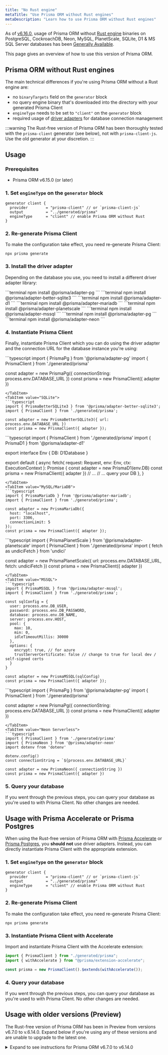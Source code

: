 ```yaml
---
title: "No Rust engine"
metaTitle: "Use Prisma ORM without Rust engines"
metaDescription: "Learn how to use Prisma ORM without Rust engines"
---
```


As of [v6.16.0](https://pris.ly/release/6.16.0), usage of Prisma ORM without [Rust engine](/orm/more/under-the-hood/engines) binaries on PostgreSQL, CockroachDB, Neon, MySQL, PlanetScale, SQLite, D1 & MS SQL Server databases has been [Generally Available](/orm/more/releases#generally-available-ga).

This page gives an overview of how to use this version of Prisma ORM.

## Prisma ORM without Rust engines

The main technical differences if you're using Prisma ORM without a Rust engine are:

- no `binaryTargets` field on the `generator` block
- no query engine binary that's downloaded into the directory with your generated Prisma Client
- `engineType` needs to be set to `"client"` on the `generator` block
- required usage of [driver adapters](/orm/overview/databases/database-drivers#driver-adapters) for database connection management

:::warning
The Rust-free version of Prisma ORM has been thoroughly tested with the `prisma-client` generator (see below), not with `prisma-client-js`. Use the old generator at your discretion.
:::

## Usage

### Prerequisites

- Prisma ORM v6.15.0 (or later)

### 1. Set `engineType` on the `generator` block

```prisma file=schema.prisma
generator client {
  provider        = "prisma-client" // or `prisma-client-js`
  output          = "../generated/prisma"
  engineType      = "client" // enable Prisma ORM without Rust
}
```

### 2. Re-generate Prisma Client

To make the configuration take effect, you need re-generate Prisma Client:

```terminal
npx prisma generate
```

### 3. Install the driver adapter

Depending on the database you use, you need to install a different driver adapter library:

<TabbedContent code>
<TabItem value="PostgreSQL">
```terminal
npm install @prisma/adapter-pg
```
</TabItem>
<TabItem value="SQLite">
```terminal
npm install @prisma/adapter-better-sqlite3
```
</TabItem>
<TabItem value="D1">
```terminal
npm install @prisma/adapter-d1
```
</TabItem>
<TabItem value="MySQL/MariaDB">
```terminal
npm install @prisma/adapter-mariadb
```
</TabItem>
<TabItem value="PlanetScale">
```terminal
npm install @prisma/adapter-planetscale
```
</TabItem>
<TabItem value="MSSQL">
```terminal
npm install @prisma/adapter-mssql
```
</TabItem>
<TabItem value="CockroachDB">
```terminal
npm install @prisma/adapter-pg
```
</TabItem>
<TabItem value="Neon Serverless">
```terminal
npm install @prisma/adapter-neon
```
</TabItem>
</TabbedContent>

### 4. Instantiate Prisma Client

Finally, instantiate Prisma Client which you can do using the driver adapter and the connection URL for the database instance you're using:

<TabbedContent code>
<TabItem value="PostgreSQL">
```typescript
import { PrismaPg } from '@prisma/adapter-pg'
import { PrismaClient } from './generated/prisma'

const adapter = new PrismaPg({ connectionString: process.env.DATABASE_URL })
const prisma = new PrismaClient({ adapter })
```
</TabItem>
<TabItem value="SQLite">
```typescript
import { PrismaBetterSQLite3 } from '@prisma/adapter-better-sqlite3';
import { PrismaClient } from './generated/prisma';

const adapter = new PrismaBetterSQLite3({ url: process.env.DATABASE_URL })
const prisma = new PrismaClient({ adapter });
```
</TabItem>
<TabItem value="D1">
```typescript
import { PrismaClient } from './generated/prisma'
import { PrismaD1 } from '@prisma/adapter-d1'

export interface Env {
  DB: D1Database
}

export default {
  async fetch(
    request: Request,
    env: Env,
    ctx: ExecutionContext
  ): Promise<Response> {
    const adapter = new PrismaD1(env.DB)
    const prisma = new PrismaClient({ adapter })
    // …
    // ... query your DB
  },
}
```
</TabItem>
<TabItem value="MySQL/MariaDB">
```typescript
import { PrismaMariaDb } from '@prisma/adapter-mariadb';
import { PrismaClient } from './generated/prisma';

const adapter = new PrismaMariaDb({
  host: "localhost",
  port: 3306,
  connectionLimit: 5
});
const prisma = new PrismaClient({ adapter });
```
</TabItem>
<TabItem value="PlanetScale">
```typescript
import { PrismaPlanetScale } from '@prisma/adapter-planetscale'
import { PrismaClient } from './generated/prisma'
import { fetch as undiciFetch } from 'undici'

const adapter = new PrismaPlanetScale({ url: process.env.DATABASE_URL, fetch: undiciFetch })
const prisma = new PrismaClient({ adapter })
```
</TabItem>
<TabItem value="MSSQL">
```typescript
import { PrismaMSSQL } from '@prisma/adapter-mssql';
import { PrismaClient } from './generated/prisma';

const sqlConfig = {
  user: process.env.DB_USER,
  password: process.env.DB_PASSWORD,
  database: process.env.DB_NAME,
  server: process.env.HOST,
  pool: {
    max: 10,
    min: 0,
    idleTimeoutMillis: 30000
  },
  options: {
    encrypt: true, // for azure
    trustServerCertificate: false // change to true for local dev / self-signed certs
  }
}

const adapter = new PrismaMSSQL(sqlConfig)
const prisma = new PrismaClient({ adapter });
```
</TabItem>
<TabItem value="CockroachDB">
```typescript
import { PrismaPg } from '@prisma/adapter-pg'
import { PrismaClient } from './generated/prisma'

const adapter = new PrismaPg({ connectionString: process.env.DATABASE_URL })
const prisma = new PrismaClient({ adapter })
```
</TabItem>
<TabItem value="Neon Serverless">
```typescript
import { PrismaClient } from './generated/prisma'
import { PrismaNeon } from '@prisma/adapter-neon'
import dotenv from 'dotenv'

dotenv.config()
const connectionString = `${process.env.DATABASE_URL}`

const adapter = new PrismaNeon({ connectionString })
const prisma = new PrismaClient({ adapter })
```
</TabItem>
</TabbedContent>

### 5. Query your database

If you went through the previous steps, you can query your database as you're used to with Prisma Client. No other changes are needed.

## Usage with Prisma Accelerate or Prisma Postgres

When using the Rust-free version of Prisma ORM with [Prisma Accelerate](/accelerate) or [Prisma Postgres](/postgres), you **should not** use driver adapters. Instead, you can directly instantiate Prisma Client with the appropriate extension.

### 1. Set `engineType` on the `generator` block

```prisma file=schema.prisma
generator client {
  provider        = "prisma-client" // or `prisma-client-js`
  output          = "../generated/prisma"
  engineType      = "client" // enable Prisma ORM without Rust
}
```

### 2. Re-generate Prisma Client

To make the configuration take effect, you need re-generate Prisma Client:

```terminal
npx prisma generate
```

### 3. Instantiate Prisma Client with Accelerate

Import and instantiate Prisma Client with the Accelerate extension:

```typescript
import { PrismaClient } from "./generated/prisma";
import { withAccelerate } from "@prisma/extension-accelerate";

const prisma = new PrismaClient().$extends(withAccelerate());
```
### 4. Query your database

If you went through the previous steps, you can query your database as you're used to with Prisma Client. No other changes are needed.

## Usage with older versions (Preview)

The Rust-free version of Prisma ORM has been in Preview from versions v6.7.0 to v.6.14.0. Expand below if you're using any of these versions and are unable to upgrade to the latest one.

<details>

<summary>Expand to see instructions for Prisma ORM v6.7.0 to v6.14.0</summary>

### Prerequisites

- Any Prisma ORM version between 6.7.0 and 6.14.0

### 1. Set feature flags

Usage of the new architecture requires the `driverAdapters` and `queryCompiler` feature flags to be set:

```prisma file=schema.prisma
generator client {
  provider        = "prisma-client-js" // or `prisma-client`
  previewFeatures = ["queryCompiler", "driverAdapters"]
  output          = "../generated/prisma"
}
```

### 2. Re-generate Prisma Client

To make the feature flags take effect, you need re-generate Prisma Client:

```terminal
npx prisma generate
```

### 3. Install the driver adapter

Depending on the database you use, you need to install a different driver adapter library:

<TabbedContent code>
<TabItem value="PostgreSQL">
```terminal
npm install @prisma/adapter-pg
```
</TabItem>
<TabItem value="SQLite">
```terminal
npm install @prisma/adapter-better-sqlite3
```
</TabItem>
<TabItem value="D1">
```terminal
npm install @prisma/adapter-d1
```
</TabItem>
<TabItem value="MySQL/MariaDB">
```terminal
npm install @prisma/adapter-mariadb
```
</TabItem>
<TabItem value="PlanetScale">
```terminal
npm install @prisma/adapter-planetscale
```
</TabItem>
<TabItem value="MSSQL">
```terminal
npm install @prisma/adapter-mssql
```
</TabItem>
<TabItem value="CockroachDB">
```terminal
npm install @prisma/adapter-pg
```
</TabItem>
<TabItem value="Neon Serverles">
```terminal
npm install @prisma/adapter-neon
```
</TabItem>
</TabbedContent>

### 4. Instantiate Prisma Client

Finally, you need to instantiate Prisma Client which you can do using the driver adapter and the connection URL for the database instance you're using.

<TabbedContent code>
<TabItem value="PostgreSQL">
```typescript
import { PrismaPg } from '@prisma/adapter-pg'
import { PrismaClient } from './generated/prisma'

const adapter = new PrismaPg({ connectionString: process.env.DATABASE_URL })
const prisma = new PrismaClient({ adapter })
```
</TabItem>
<TabItem value="SQLite">
```typescript
import { PrismaBetterSQLite3 } from '@prisma/adapter-better-sqlite3';
import { PrismaClient } from './generated/prisma';

const adapter = new PrismaBetterSQLite3({ url: process.env.DATABASE_URL })
const prisma = new PrismaClient({ adapter });
```
</TabItem>
<TabItem value="D1">
```typescript
import { PrismaClient } from '@prisma/client'
import { PrismaD1 } from '@prisma/adapter-d1'

export interface Env {
  DB: D1Database
}

export default {
  async fetch(
    request: Request,
    env: Env,
    ctx: ExecutionContext
  ): Promise<Response> {
    const adapter = new PrismaD1(env.DB)
    const prisma = new PrismaClient({ adapter })

    // ... query your DB
  },
}
```
</TabItem>
<TabItem value="MySQL/MariaDB">
```typescript
import { PrismaMariaDb } from '@prisma/adapter-mariadb';
import { PrismaClient } from './generated/prisma';

const adapter = new PrismaMariaDb({
  host: "localhost",
  port: 3306,
  connectionLimit: 5
});
const prisma = new PrismaClient({ adapter });
```
</TabItem>
<TabItem value="PlanetScale">
```typescript
import { PrismaPlanetScale } from '@prisma/adapter-planetscale'
import { PrismaClient } from '@prisma/client'
import { fetch as undiciFetch } from 'undici'

const adapter = new PrismaPlanetScale({ url: process.env.DATABASE_URL, fetch: undiciFetch })
const prisma = new PrismaClient({ adapter })
```
</TabItem>
<TabItem value="MSSQL">
```typescript
import { PrismaMSSQL } from '@prisma/adapter-mssql';
import { PrismaClient } from './generated/prisma';

const sqlConfig = {
  user: process.env.DB_USER,
  password: process.env.DB_PASSWORD,
  database: process.env.DB_NAME,
  server: process.env.HOST,
  pool: {
    max: 10,
    min: 0,
    idleTimeoutMillis: 30000
  },
  options: {
    encrypt: true, // for azure
    trustServerCertificate: false // change to true for local dev / self-signed certs
  }
}

const adapter = new PrismaMSSQL(sqlConfig)
const prisma = new PrismaClient({ adapter });
```
</TabItem>
<TabItem value="CockroachDB">
```typescript
import { PrismaPg } from '@prisma/adapter-pg'
import { PrismaClient } from './generated/prisma'

const adapter = new PrismaPg({ connectionString: process.env.DATABASE_URL })
const prisma = new PrismaClient({ adapter })
```
</TabItem>
<TabItem value="Neon Serverless">
```typescript
import { PrismaClient } from '@prisma/client'
import { PrismaNeon } from '@prisma/adapter-neon'
import dotenv from 'dotenv'

dotenv.config()
const connectionString = `${process.env.DATABASE_URL}`

const adapter = new PrismaNeon({ connectionString })
const prisma = new PrismaClient({ adapter })
```
</TabItem>
</TabbedContent>

### 5. Query your database

If you went through the previous steps, you can query your database as you're used to with Prisma Client. No other changes are needed.

</details>


